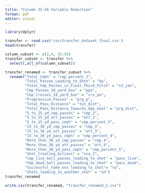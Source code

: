 ```yaml
---
title: "Column 35-56 Variable Reduction"
format: pdf
editor: visual
---
```


```r
library(dplyr)
```

```r
transfer <- read.csv('csv/transfer_dataset_final.csv')
head(transfer)
```

```r
column_subset <- c(2,4, 35:56)
transfer_subset <- transfer %>%
  select(,all_of(column_subset))
```

```r
transfer_renamed <- transfer_subset %>%
  rename("Total_Cmp%" = "cmp_percent_2",
         "Total_Passes_Leading_to_Shot" = "kp",
         "Total_Cmp_Passes_in_Final_Third_Pitch" = "x3_jan",
         "Cmp_Passes_18_yard_box" = "ppa",
         "Cmp_Crosses_18_yard_box" = "crs_pa",
         "Progressive_Passes" = "prg_p",
         "Total_Pass_Distance" = "tot_dist",
         "Total_Pass_Distance_Towards_Opp_Goal" = "prg_dist",
         "5_to_15_yd_cmp_passes" = "cmp_2",
         "5_to_15_yd_att_passes" = "att_2",
         "5_to_15_yd_pass_cmp%" = "cmp_percent_3",
         "15_to_30_yd_cmp_passes" = "cmp_3",
         "15_to_30_yd_att_passes" = "att_3",
         "15_to_30_yd_pass_cmp%" = "cmp_percent_4",
         "More_than_30_yd_cmp_passes" = "cmp_4",
         "More_than_30_yd_att_passes" = "att_4",
         "More_than_30_yd_pass_cmp%" = "cmp_percent_5",
         "Shot_Creating_Actions" = "sca_2",
         "Cmp_live_ball_passes_leading_to_shot" = "pass_live",
         "Cmp_dead_ball_passes_leading_to_shot" = "pass_dead",
         "Successful_take_ons_leading_to_shot"= "to",
         "Shots_leading_to_another_shot" = "sh")
transfer_renamed
```

```r
write.csv(transfer_renamed, "transfer_renamed_2.csv")
```
